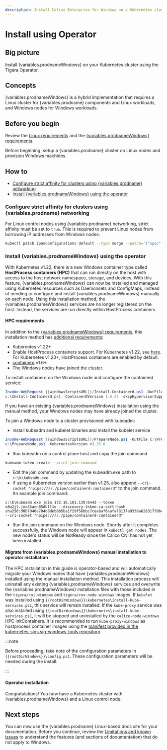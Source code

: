 ```yaml
---
description: Install Calico Enterprise for Windows on a Kubernetes cluster for testing or development.
---
```



# Install using Operator

## Big picture

Install {variables.prodnameWindows} on your Kubernetes cluster using the Tigera Operator.

## Concepts

{variables.prodnameWindows} is a hybrid implementation that requires a Linux cluster for {variables.prodname} components and Linux workloads, and Windows nodes for Windows workloads.

## Before you begin

Review the [Linux requirements](../requirements.mdx) and the [{variables.prodnameWindows} requirements](requirements.mdx).

Before beginning, setup a {variables.prodname} cluster on Linux nodes and provision Windows machines.

## How to

- [Configure strict affinity for clusters using {variables.prodname} networking](#configure-strict-affinity-for-clusters-using-calico-networking)
- [Install {variables.prodnameWindows} using the operator](#install-calico-enterprise-for-windows-using-the-operator)

### Configure strict affinity for clusters using {variables.prodname} networking

For Linux control nodes using {variables.prodname} networking, strict affinity must be set to `true`.
This is required to prevent Linux nodes from borrowing IP addresses from Windows nodes:

```bash
kubectl patch ipamconfigurations default --type merge --patch='{"spec": {"strictAffinity": true}}'
```

### Install {variables.prodnameWindows} using the operator

With Kubernetes v1.22, there is a new Windows container type called **HostProcess containers (HPC)** that can run directly on the host with access to the host network namespace,
storage, and devices. With this feature, {variables.prodnameWindows} can now be installed and managed using Kubernetes resources such as Daemonsets and ConfigMaps,
instead of needing to configure and install {variables.prodnameWindows} manually on each node. Using this installation method, the {variables.prodnameWindows}
services are no longer registered on the host. Instead, the services are run directly within HostProcess containers.

#### HPC requirements

In addition to the [{variables.prodnameWindows} requirements](requirements.mdx),
this installation method has [additional requirements](https://kubernetes.io/docs/tasks/configure-pod-container/create-hostprocess-pod/):

- Kubernetes v1.22+
- Enable HostProcess containers support. For Kubernetes v1.22, see [here](https://kubernetes.io/docs/tasks/configure-pod-container/create-hostprocess-pod/#before-you-begin). For Kubernetes v1.23+, HostProcess containers are enabled by default.
- [containerd](https://kubernetes.io/docs/setup/production-environment/container-runtimes/#containerd) v1.6+
- The Windows nodes have joined the cluster.

To install containerd on the Windows node and configure the containerd service:

```powershell
Invoke-WebRequest {{windowsScriptsURL}}/Install-Containerd.ps1 -OutFile c:\Install-Containerd.ps1
c:\Install-Containerd.ps1 -ContainerDVersion 1.6.22 -skipHypervisorSupportCheck -CNIConfigPath "c:/etc/cni/net.d" -CNIBinPath "c:/opt/cni/bin"
```

If you have an existing {variables.prodnameWindows} installation using the manual method, your Windows nodes may have already joined the cluster.

To join a Windows node to a cluster provisioned with kubeadm:

- Install kubeadm and kubelet binaries and install the kubelet service

```powershell
Invoke-WebRequest {{windowsScriptsURL}}/PrepareNode.ps1 -OutFile c:\PrepareNode.ps1
c:\PrepareNode.ps1 -KubernetesVersion v1.26.6
```

- Run kubeadm on a control plane host and copy the join command

```bash
kubeadm token create --print-join-command
```

- Edit the join command by updating the kubeadm.exe path to `c:\k\kubeadm.exe`.
- If using a Kubernetes version earlier than v1.25, also append `--cri-socket "npipe:////./pipe/containerd-containerd"` to the join command.
  An example join command:

```
c:\k\kubeadm.exe join 172.16.101.139:6443 --token v8w2jt.jmc45acn85dbll1e --discovery-token-ca-cert-hash sha256:d0b7040a704d8deb805ba1f29f56bbc7cea8af6aafa78137a9338a62831739b4 --cri-socket "npipe:////./pipe/containerd-containerd"
```

- Run the join command on the Windows node. Shortly after it completes successfully, the Windows node will appear in `kubectl get nodes`.
  The new node's status will be NotReady since the Calico CNI has not yet been installed.

#### Migrate from {variables.prodnameWindows} manual installation to operator installation

The HPC installation in this guide is operator-based and will automatically migrate your Windows nodes that have {variables.prodnameWindows} installed using the manual installation method. This installation process will uninstall any existing {variables.prodnameWindows} services and overwrite the {variables.prodnameWindows} installation files with those included in the `tigera/cni-windows` and `tigera/cnx-node-windows` images. If `kubelet` was installed using `{{rootDirWindows}}\kubernetes\install-kube-services.ps1`, this service will remain installed. If the `kube-proxy` service was also installed using `{{rootDirWindows}}\kubernetes\install-kube-services.ps1`, it will be stopped and uninstalled by the `calico-node-windows` HPC initContainers. It is recommended to run `kube-proxy-windows` as hostprocess container images using the [manifest provided in the kubernetes-sigs sig-windows-tools repository](https://raw.githubusercontent.com/kubernetes-sigs/sig-windows-tools/master/hostprocess/calico/kube-proxy/kube-proxy.yml).

:::note

Before proceeding, take note of the configuration parameters in `{{rootDirWindows}}\config.ps1`. These configuration parameters will be needed during the install.

:::

#### Operator installation

<Tabs>
<TabItem label="Kubernetes VXLAN" value="Kubernetes VXLAN-4">

<CalicoWindowsInstall networkingType='vxlan' />

</TabItem>
<TabItem label="Kubernetes BGP" value="Kubernetes BGP-5">

<CalicoWindowsInstall networkingType='windows-bgp' />

</TabItem>
</Tabs>

Congratulations! You now have a Kubernetes cluster with {variables.prodnameWindows} and a Linux control node.

## Next steps

You can now use the {variables.prodname} Linux-based docs site for your documentation. Before you continue, review the [Limitations and known issues](limitations.mdx) to understand the features (and sections of documentation) that do not apply to Windows.
